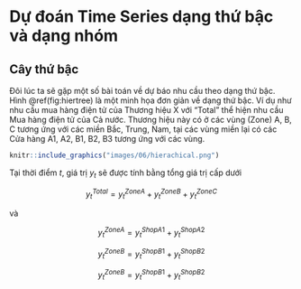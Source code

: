 # Dự đoán Time Series dạng thứ bậc và dạng nhóm

## Cây thứ bậc

Đôi lúc ta sẽ gặp một số bài toán về dự báo nhu cầu theo dạng thứ bậc. Hình \@ref(fig:hiertree) là một minh họa đơn giản về dạng thứ bậc. Ví dụ như nhu cầu mua hàng điện tử của Thương hiệu X với "Total" thể hiện nhu cầu Mua hàng điện tử của Cả nước. Thương hiệu này có ở các vùng (Zone) A, B, C tương ứng với các miền Bắc, Trung, Nam, tại các vùng miền lại có các Cửa hàng A1, A2, B1, B2, B3 tương ứng với các vùng.

```r
knitr::include_graphics("images/06/hierachical.png")
```
Tại thời điểm $t$,  giá trị $y_t$ sẽ được tính bằng tổng giá trị cấp dưới

$$
y^{Total}_t = y^{Zone A}_t + y^{Zone B}_t + y^{Zone C}_t
$$

và

$$
y^{Zone A}_t = y^{Shop A1}_t + y^{Shop A2}_t
$$

$$
y^{Zone B}_t = y^{Shop B1}_t + y^{Shop B2}_t
$$

$$
y^{Zone B}_t = y^{Shop B1}_t + y^{Shop B2}_t
$$
